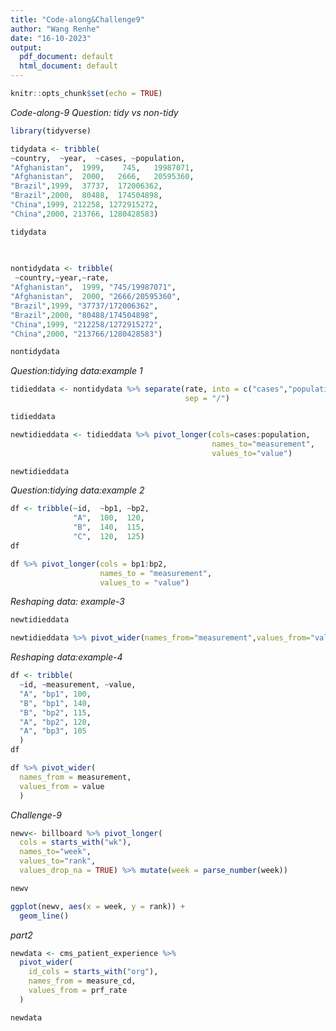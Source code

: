 ```yaml
---
title: "Code-along&Challenge9"
author: "Wang Renhe"
date: "16-10-2023"
output:
  pdf_document: default
  html_document: default
---
```


```r
knitr::opts_chunk$set(echo = TRUE)
```

*Code-along-9*
*Question: tidy vs non-tidy*
```r
library(tidyverse)

tidydata <- tribble(
~country,  ~year,  ~cases, ~population,
"Afghanistan",  1999,    745,   19987071,
"Afghanistan",  2000,   2666,   20595360,
"Brazil",1999,  37737,  172006362,
"Brazil",2000,  80488,  174504898,
"China",1999, 212258, 1272915272,
"China",2000, 213766, 1280428583)

tidydata
 
 
```

```r
nontidydata <- tribble(
 ~country,~year,~rate,
"Afghanistan",  1999, "745/19987071",
"Afghanistan",  2000, "2666/20595360",
"Brazil",1999, "37737/172006362",
"Brazil",2000, "80488/174504898",
"China",1999, "212258/1272915272",
"China",2000, "213766/1280428583")

nontidydata

```
*Question:tidying data:example 1*
```r

tidieddata <- nontidydata %>% separate(rate, into = c("cases","population"),
                                       sep = "/")

tidieddata
```

```r
newtidieddata <- tidieddata %>% pivot_longer(cols=cases:population,
                                             names_to="measurement",
                                             values_to="value")

newtidieddata
```

*Question:tidying data:example 2*
```r
df <- tribble(~id,  ~bp1, ~bp2,
              "A",  100,  120,
              "B",  140,  115,
              "C",  120,  125) 
df

df %>% pivot_longer(cols = bp1:bp2,
                    names_to = "measurement",
                    values_to = "value")

```

*Reshaping data: example-3*
```r
newtidieddata

newtidieddata %>% pivot_wider(names_from="measurement",values_from="value")

```

*Reshaping data:example-4*
```r
df <- tribble(
  ~id, ~measurement, ~value,
  "A", "bp1", 100,
  "B", "bp1", 140,
  "B", "bp2", 115,
  "A", "bp2", 120,
  "A", "bp3", 105
  ) 
df

df %>% pivot_wider(
  names_from = measurement,
  values_from = value
  )

```
*Challenge-9*

```r
newv<- billboard %>% pivot_longer(
  cols = starts_with("wk"),
  names_to="week",
  values_to="rank",
  values_drop_na = TRUE) %>% mutate(week = parse_number(week))

newv
```


```r
ggplot(newv, aes(x = week, y = rank)) +
  geom_line()
```

*part2*
```r
newdata <- cms_patient_experience %>%
  pivot_wider(
    id_cols = starts_with("org"),
    names_from = measure_cd,
    values_from = prf_rate
  )

newdata

```

